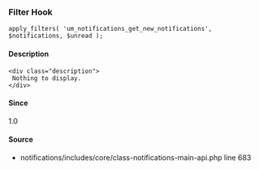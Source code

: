 
<UMBreadCrumb type="filter"/>

### Filter Hook    
    
```
apply_filters( 'um_notifications_get_new_notifications', $notifications, $unread );
```

#### Description
    <div class="description">
     Nothing to display.
    </div>

#### Since
<div class="description">
1.0
</div>

#### Source
  - <Link href="https://github.com/ultimatemember/notifications/tree/2.3.1/includes/core/class--main-api.php#L683">notifications/includes/core/class-notifications-main-api.php</Link> <Link href="https://github.com/ultimatemember/notifications/tree/2.3.1/includes/core/class--main-api.php#L683">line 683</Link>

